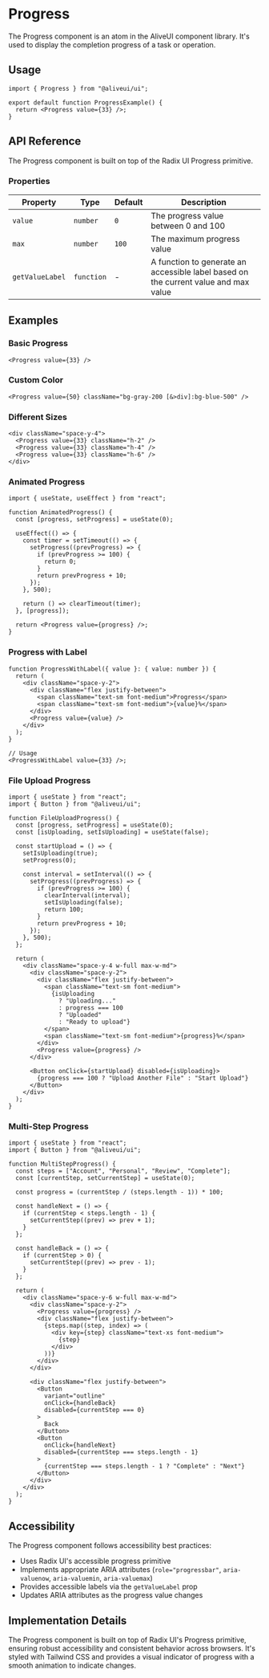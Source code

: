 # Progress

The Progress component is an atom in the AliveUI component library. It's used to display the completion progress of a task or operation.

## Usage

```tsx
import { Progress } from "@aliveui/ui";

export default function ProgressExample() {
  return <Progress value={33} />;
}
```

## API Reference

The Progress component is built on top of the Radix UI Progress primitive.

### Properties

| Property        | Type       | Default | Description                                                                         |
| --------------- | ---------- | ------- | ----------------------------------------------------------------------------------- |
| `value`         | `number`   | `0`     | The progress value between 0 and 100                                                |
| `max`           | `number`   | `100`   | The maximum progress value                                                          |
| `getValueLabel` | `function` | -       | A function to generate an accessible label based on the current value and max value |

## Examples

### Basic Progress

```tsx
<Progress value={33} />
```

### Custom Color

```tsx
<Progress value={50} className="bg-gray-200 [&>div]:bg-blue-500" />
```

### Different Sizes

```tsx
<div className="space-y-4">
  <Progress value={33} className="h-2" />
  <Progress value={33} className="h-4" />
  <Progress value={33} className="h-6" />
</div>
```

### Animated Progress

```tsx
import { useState, useEffect } from "react";

function AnimatedProgress() {
  const [progress, setProgress] = useState(0);

  useEffect(() => {
    const timer = setTimeout(() => {
      setProgress((prevProgress) => {
        if (prevProgress >= 100) {
          return 0;
        }
        return prevProgress + 10;
      });
    }, 500);

    return () => clearTimeout(timer);
  }, [progress]);

  return <Progress value={progress} />;
}
```

### Progress with Label

```tsx
function ProgressWithLabel({ value }: { value: number }) {
  return (
    <div className="space-y-2">
      <div className="flex justify-between">
        <span className="text-sm font-medium">Progress</span>
        <span className="text-sm font-medium">{value}%</span>
      </div>
      <Progress value={value} />
    </div>
  );
}

// Usage
<ProgressWithLabel value={33} />;
```

### File Upload Progress

```tsx
import { useState } from "react";
import { Button } from "@aliveui/ui";

function FileUploadProgress() {
  const [progress, setProgress] = useState(0);
  const [isUploading, setIsUploading] = useState(false);

  const startUpload = () => {
    setIsUploading(true);
    setProgress(0);

    const interval = setInterval(() => {
      setProgress((prevProgress) => {
        if (prevProgress >= 100) {
          clearInterval(interval);
          setIsUploading(false);
          return 100;
        }
        return prevProgress + 10;
      });
    }, 500);
  };

  return (
    <div className="space-y-4 w-full max-w-md">
      <div className="space-y-2">
        <div className="flex justify-between">
          <span className="text-sm font-medium">
            {isUploading
              ? "Uploading..."
              : progress === 100
              ? "Uploaded"
              : "Ready to upload"}
          </span>
          <span className="text-sm font-medium">{progress}%</span>
        </div>
        <Progress value={progress} />
      </div>

      <Button onClick={startUpload} disabled={isUploading}>
        {progress === 100 ? "Upload Another File" : "Start Upload"}
      </Button>
    </div>
  );
}
```

### Multi-Step Progress

```tsx
import { useState } from "react";
import { Button } from "@aliveui/ui";

function MultiStepProgress() {
  const steps = ["Account", "Personal", "Review", "Complete"];
  const [currentStep, setCurrentStep] = useState(0);

  const progress = (currentStep / (steps.length - 1)) * 100;

  const handleNext = () => {
    if (currentStep < steps.length - 1) {
      setCurrentStep((prev) => prev + 1);
    }
  };

  const handleBack = () => {
    if (currentStep > 0) {
      setCurrentStep((prev) => prev - 1);
    }
  };

  return (
    <div className="space-y-6 w-full max-w-md">
      <div className="space-y-2">
        <Progress value={progress} />
        <div className="flex justify-between">
          {steps.map((step, index) => (
            <div key={step} className="text-xs font-medium">
              {step}
            </div>
          ))}
        </div>
      </div>

      <div className="flex justify-between">
        <Button
          variant="outline"
          onClick={handleBack}
          disabled={currentStep === 0}
        >
          Back
        </Button>
        <Button
          onClick={handleNext}
          disabled={currentStep === steps.length - 1}
        >
          {currentStep === steps.length - 1 ? "Complete" : "Next"}
        </Button>
      </div>
    </div>
  );
}
```

## Accessibility

The Progress component follows accessibility best practices:

- Uses Radix UI's accessible progress primitive
- Implements appropriate ARIA attributes (`role="progressbar"`, `aria-valuenow`, `aria-valuemin`, `aria-valuemax`)
- Provides accessible labels via the `getValueLabel` prop
- Updates ARIA attributes as the progress value changes

## Implementation Details

The Progress component is built on top of Radix UI's Progress primitive, ensuring robust accessibility and consistent behavior across browsers. It's styled with Tailwind CSS and provides a visual indicator of progress with a smooth animation to indicate changes.
